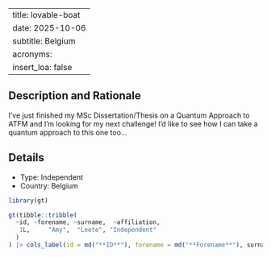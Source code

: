 
---
title: lovable-boat
date: 2025-10-06
subtitle: Belgium
acronyms:
  insert_loa: false
---

## Description and Rationale

I've just finished my MSc Dissertation/Thesis on a Quantum Approach to ATFM and I'm looking for my next challenge! I'd like to see how I can take a quantum approach to this one too...

## Details

* Type: Independent
* Country: Belgium

```r
library(gt)

gt(tibble::tribble(
  ~id, ~forename, ~surname,  ~affiliation,
   1L,     "Amy",  "Leete", "Independent"
  )
) |> cols_label(id = md("**ID**"), forename = md("**Forename**"), surname ~ md("**Surname**"), affiliation ~ md("**Affiliation**"))
```
